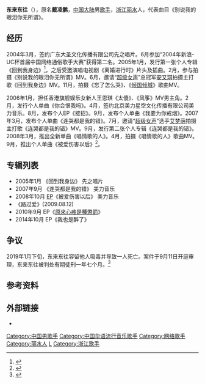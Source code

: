 {{藝人
| 姓名 = 东来东往
| 類型 = 男歌手
| 圖片 = 
| 圖片簡介 = 
| 圖片尺寸 = 
| 原名 = 戴凌鹏
| 绰号 = 东东
| 出生日期 = {{birth date and age|1983|12|3}}
| 出生地點 = {{CHN}}[[浙江省|浙江省]][[丽水市|丽水市]]
| 國籍 = {{PRC}}
| 音樂類型 = [[流行歌曲|流行歌曲]]
| 職業 = [[歌手|歌手]]
| 代表作 = 《别说我的眼泪你无所谓》
}}
'''东来东往'''（{{bd|1983年|12月3日}}），原名'''戴凌鹏'''，[[中国大陆|中国大陆]]男[[歌手|歌手]]，[[浙江|浙江]][[丽水市|丽水]]人，代表曲目《别说我的眼泪你无所谓》。

==经历==
2004年3月，签约广东大圣文化传播有限公司先之唱片。6月参加“2004年新浪-UC杯首届中国网络通俗歌手大赛”获得第二名。2005年1月，发行第一张个人专辑《回到我身边》<ref>{{cite news |author=宝儿 |title=网络歌手东来东往首张专辑《回到我身边》发布 |url=http://ent.sina.com.cn/y/o/2005-01-10/1814625001.html |accessdate=2021-11-06 |work=新浪娱乐 |publisher=新浪网 |date=2005-01-10 |archive-date=2021-11-06 |archive-url=https://web.archive.org/web/20211106191827/http://ent.sina.com.cn/y/o/2005-01-10/1814625001.html |dead-url=no }}</ref>，之后受邀演唱电视剧《离婚进行时》片头及插曲。2月，参与拍摄《别说我的眼泪你无所谓》MV。6月，邀请“[[超级女声|超级女声]]”总冠军[[安又琪|安又琪]]拍摄主打歌《回到我身边》MV。11月，拍摄《忘了怎么哭》、《[[倾国倾城|倾国倾城]]》歌曲MV。

2006年1月，担任香港旗舰娱乐女新人王恩琪《太傻》、《风筝》MV男主角。2月，发行个人单曲《你会恨我吗》。4月，签约北京美力星空文化传播有限公司美力音乐。8月，发布个人EP《接招》。9月，发布个人单曲《我要为你戒烟》。2007年3月，发布个人单曲《连哭都是我的错》。7月，邀请“[[超级女声|超级女声]]”选手[[艾梦萌|艾梦萌]]拍摄主打歌《连哭都是我的错》MV。9月，发行第二张个人专辑《连哭都是我的错》。2008年3月，推出全新单曲《唱情歌的人》。4月，拍摄《唱情歌的人》歌曲MV。9月，推出个人单曲《被爱伤害以后》<ref>{{cite news |editor=董文 |title=东来东往《被爱伤害以后》成绩卓越 首唱成秘密 |url=http://music.yule.sohu.com/20081009/n259929960.shtml |accessdate=2021-11-07 |work=搜狐音乐 |publisher=搜狐 |date=2008-10-09 |archive-date=2021-11-07 |archive-url=https://web.archive.org/web/20211107022826/http://music.yule.sohu.com/20081009/n259929960.shtml |dead-url=no }}</ref>。

==专辑列表==
*2005年1月 《回到我身边》 先之唱片
*2007年9月 《连哭都是我的错》 美力音乐
*2008年10月 [[EP|EP]]《被爱伤害以后》 美力音乐
*《路过爱》(2009.08.12)
*2010年9月 EP《[[原來心疼是種懲罰|原來心疼是種懲罰]]》
*2014年10月 EP《我也是醉了》

== 争议 ==
2019年1月下旬，东来东往容留他人吸毒并导致一人死亡。案件于9月11日开庭审理，东来东往被判处有期徒刑一年七个月。<ref>{{cite news |editor=林玮琪 |title=歌手“东来东往”容留他人吸毒获刑1年7个月 |url=http://www.bjnews.com.cn/news/2019/09/11/625340.html |accessdate=2019-09-11 |work=新京报 |date=2019-09-11 |archive-date=2021-11-07 |archive-url=https://web.archive.org/web/20211107023610/http://www.bjnews.com.cn/news/2019/09/11/625340.html }}</ref>

== 参考资料 ==
{{reflist}}

== 外部链接 ==
*{{Sinaweibo|1647305630}}

{{DEFAULTSORT:D}}

[[Category:中国男歌手|Category:中国男歌手]]
[[Category:中国华语流行音乐歌手|Category:中国华语流行音乐歌手]]
[[Category:网络歌手|Category:网络歌手]]
[[Category:丽水人|Category:丽水人]]
[[Category:戴姓|L]]
[[Category:浙江歌手|Category:浙江歌手]]
